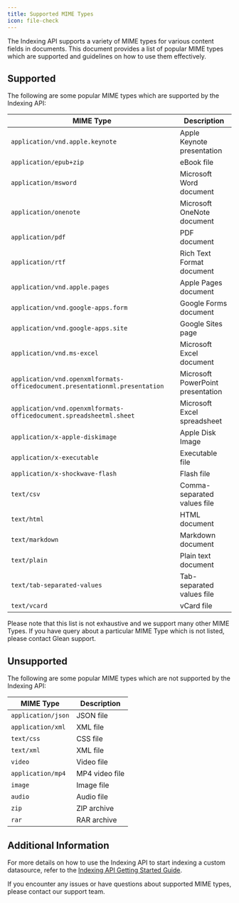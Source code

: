 ```yaml
---
title: Supported MIME Types
icon: file-check
---
```


The Indexing API supports a variety of MIME types for various content fields in documents. This document provides a list of popular MIME types which are supported and guidelines on how to use them effectively.

## Supported

The following are some popular MIME types which are supported by the Indexing API:

| MIME Type                                                                   | Description                       |
| --------------------------------------------------------------------------- | --------------------------------- |
| `application/vnd.apple.keynote`                                             | Apple Keynote presentation        |
| `application/epub+zip`                                                      | eBook file                        |
| `application/msword`                                                        | Microsoft Word document           |
| `application/onenote`                                                       | Microsoft OneNote document        |
| `application/pdf`                                                           | PDF document                      |
| `application/rtf`                                                           | Rich Text Format document         |
| `application/vnd.apple.pages`                                               | Apple Pages document              |
| `application/vnd.google-apps.form`                                          | Google Forms document             |
| `application/vnd.google-apps.site`                                          | Google Sites page                 |
| `application/vnd.ms-excel`                                                  | Microsoft Excel document          |
| `application/vnd.openxmlformats-officedocument.presentationml.presentation` | Microsoft PowerPoint presentation |
| `application/vnd.openxmlformats-officedocument.spreadsheetml.sheet`         | Microsoft Excel spreadsheet       |
| `application/x-apple-diskimage`                                             | Apple Disk Image                  |
| `application/x-executable`                                                  | Executable file                   |
| `application/x-shockwave-flash`                                             | Flash file                        |
| `text/csv`                                                                  | Comma-separated values file       |
| `text/html`                                                                 | HTML document                     |
| `text/markdown`                                                             | Markdown document                 |
| `text/plain`                                                                | Plain text document               |
| `text/tab-separated-values`                                                 | Tab-separated values file         |
| `text/vcard`                                                                | vCard file                        |

Please note that this list is not exhaustive and we support many other MIME Types. If you have query about a particular MIME Type which is not listed, please contact Glean support.

## Unsupported

The following are some popular MIME types which are not supported by the Indexing API:

| MIME Type          | Description    |
| ------------------ | -------------- |
| `application/json` | JSON file      |
| `application/xml`  | XML file       |
| `text/css`         | CSS file       |
| `text/xml`         | XML file       |
| `video`            | Video file     |
| `application/mp4`  | MP4 video file |
| `image`            | Image file     |
| `audio`            | Audio file     |
| `zip`              | ZIP archive    |
| `rar`              | RAR archive    |

## Additional Information

For more details on how to use the Indexing API to start indexing a custom datasource, refer to the [Indexing API Getting Started Guide](/api-info/indexing/getting-started/overview).

If you encounter any issues or have questions about supported MIME types, please contact our support team.
